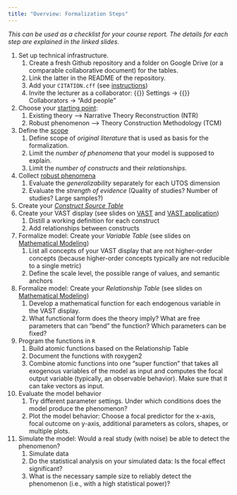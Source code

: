 ---
title: "Overview: Formalization Steps"
---

*This can be used as a checklist for your course report. The details for each step are explained in the linked slides.*

1. Set up technical infrastructure.
   1. Create a fresh Github repository and a folder on Google Drive (or a comparable collaborative document) for the tables.
   2. Link the latter in the README of the repository.
   3. Add your `CITATION.cff` (see [instructions](lectures/it-tools/it-tools.qmd#cff-citation-files))
   4. Invite the lecturer as a collaborator: {{<fa gear>}} Settings → {{<fa user-group>}} Collaborators → "Add people"   
2. Choose your [starting point](sessions/S7-MathModel5.qmd#prototypical-formalization-styles):
   1. Existing theory --> Narrative Theory Reconstruction (NTR)
   2. Robust phenomenon --> Theory Construction Methodology (TCM)
3. Define the [scope](lectures/VAST/VAST_Application.qmd)
   1. Define scope of *original literature* that is used as basis for the formalization.
   2. Limit the *number of phenomena* that your model is supposed to explain.
   3. Limit the *number of constructs* and their *relationships.*
4. Collect [robust phenomena](lectures/VAST/VAST_Application.qmd)
   1. Evaluate the *generalizability* separately for each UTOS dimension
   2. Evaluate the *strength of evidence* (Quality of studies? Number of studies? Large samples?)
5. Create your [*Construct Source Table*](lectures/VAST/VAST_Application.qmd)
6. Create your VAST display (see slides on [VAST](lectures/VAST/VAST_Intro.qmd) and [VAST application](lectures/VAST/VAST_Application.qmd))
   1. Distill a working definition for each construct
   2. Add relationships between constructs
7. Formalize model: Create your *Variable Table* (see slides on [Mathematical Modeling](lectures/MathModel/MathModel.qmd))
   1. List all concepts of your VAST display that are not higher-order concepts (because higher-order concepts typically are not reducible to a single metric)
   2. Define the scale level, the possible range of values, and semantic anchors
8. Formalize model: Create your *Relationship Table* (see slides on [Mathematical Modeling](lectures/MathModel/MathModel.qmd))
   1. Develop a mathematical function for each endogenous variable in the VAST display.
   2. What functional form does the theory imply? What are free parameters that can "bend" the function? Which parameters can be fixed?
9. Program the functions in `R`
   1. Build atomic functions based on the Relationship Table
   2. Document the functions with roxygen2
   3. Combine atomic functions into one "super function" that takes all exogenous variables of the model as input and computes the focal output variable (typically, an observable behavior). Make sure that it can take vectors as input.
10. Evaluate the model behavior
    1.  Try different parameter settings. Under which conditions does the model produce the phenomenon?
    2.  Plot the model behavior: Choose a focal predictor for the x-axis, focal outcome on y-axis, additional parameters as colors, shapes, or multiple plots.
11. Simulate the model: Would a real study (with noise) be able to detect the phenomenon?
    1. Simulate data
    2. Do the statistical analysis on your simulated data: Is the focal effect significant?
    3. What is the necessary sample size to reliably detect the phenomenon (i.e., with a high statistical power)?
